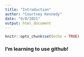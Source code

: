 ```yaml
---
title: "Introduction"
author: "Courtney Kennedy"
date: "9/8/2021"
output: html_document
---
```


```r
knitr::opts_chunk$set(echo = TRUE)
```

### I'm learning to use github!
